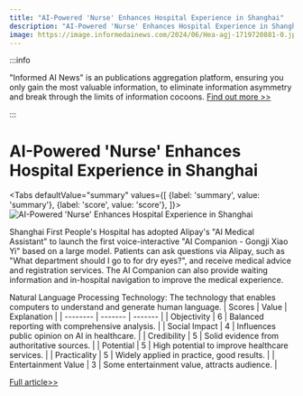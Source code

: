 ```yaml
---
title: "AI-Powered 'Nurse' Enhances Hospital Experience in Shanghai"
description: "AI-Powered 'Nurse' Enhances Hospital Experience in Shanghai"
image: https://image.informedainews.com/2024/06/Hea-agj-1719720881-0.jpg
---
```



:::info

"Informed AI News" is an publications aggregation platform, ensuring you only gain the most valuable information, to eliminate information asymmetry and break through the limits of information cocoons.  [Find out more >>](/)

:::

# AI-Powered 'Nurse' Enhances Hospital Experience in Shanghai


<Tabs
	defaultValue="summary"
	values={[
	{label: 'summary', value: 'summary'},
	{label: 'score', value: 'score'},
]}>
<TabItem value="summary">
<img
  src="https://image.informedainews.com/2024/06/Hea-agj-1719720881-0.jpg"
  alt="AI-Powered 'Nurse' Enhances Hospital Experience in Shanghai"
/>



Shanghai First People's Hospital has adopted Alipay's "AI Medical Assistant" to launch the first voice-interactive "AI Companion - Gongji Xiao Yi" based on a large model. Patients can ask questions via Alipay, such as "What department should I go to for dry eyes?", and receive medical advice and registration services. The AI Companion can also provide waiting information and in-hospital navigation to improve the medical experience.

Natural Language Processing Technology: The technology that enables computers to understand and generate human language.
</TabItem>
<TabItem value="score">
	| Scores     | Value   | Explanation |
	| -------- | ------- | ------- |
	| Objectivity  | 6    | Balanced reporting with comprehensive analysis.    |
	| Social Impact | 4     | Influences public opinion on AI in healthcare.    |
	| Credibility    | 5    | Solid evidence from authoritative sources.    |
	| Potential    | 5    | High potential to improve healthcare services.    |
	| Practicality    | 5    | Widely applied in practice, good results.    |
	| Entertainment Value    | 3    | Some entertainment value, attracts audience.    |
</TabItem>
</Tabs>

[Full article>>](https://www.cnbeta.com.tw/articles/tech/1436577.htm)
